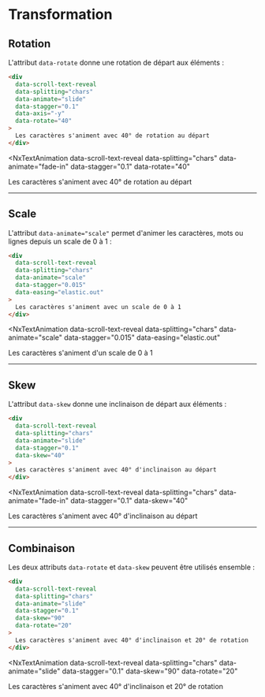 # Transformation


## Rotation

L'attribut `data-rotate` donne une rotation de départ aux éléments :

```html
<div 
  data-scroll-text-reveal 
  data-splitting="chars"
  data-animate="slide"
  data-stagger="0.1"
  data-axis="-y"
  data-rotate="40"
>
  Les caractères s'animent avec 40° de rotation au départ
</div>
```

<NxTextAnimation 
  data-scroll-text-reveal 
  data-splitting="chars"
  data-animate="fade-in"
  data-stagger="0.1"
  data-rotate="40"
>
  Les caractères s'animent avec 40° de rotation au départ
</NxTextAnimation>

---

## Scale

L'attribut `data-animate="scale"` permet d'animer les caractères, mots ou lignes depuis un scale de 0 à 1 :

```html
<div 
  data-scroll-text-reveal 
  data-splitting="chars"
  data-animate="scale"
  data-stagger="0.015"
  data-easing="elastic.out"
>
  Les caractères s'animent avec un scale de 0 à 1
</div>
```

<NxTextAnimation 
  data-scroll-text-reveal 
  data-splitting="chars"
  data-animate="scale"
  data-stagger="0.015"
  data-easing="elastic.out"
>
  Les caractères s'animent d'un scale de 0 à 1
</NxTextAnimation>

---

## Skew

L'attribut `data-skew` donne une inclinaison de départ aux éléments :

```html
<div 
  data-scroll-text-reveal 
  data-splitting="chars"
  data-animate="slide"
  data-stagger="0.1"
  data-skew="40"
>
  Les caractères s'animent avec 40° d'inclinaison au départ
</div>
```

<NxTextAnimation 
  data-scroll-text-reveal 
  data-splitting="chars"
  data-animate="fade-in"
  data-stagger="0.1"
  data-skew="40"
>
  Les caractères s'animent avec 40° d'inclinaison au départ
</NxTextAnimation>

---

## Combinaison

Les deux attributs `data-rotate` et `data-skew` peuvent être utilisés ensemble :

```html
<div 
  data-scroll-text-reveal 
  data-splitting="chars"
  data-animate="slide"
  data-stagger="0.1"
  data-skew="90"
  data-rotate="20"
>
  Les caractères s'animent avec 40° d'inclinaison et 20° de rotation
</div>
```

<NxTextAnimation 
  data-scroll-text-reveal 
  data-splitting="chars"
  data-animate="slide"
  data-stagger="0.1"
  data-skew="90"
  data-rotate="20"
>
  Les caractères s'animent avec 40° d'inclinaison et 20° de rotation
</NxTextAnimation>